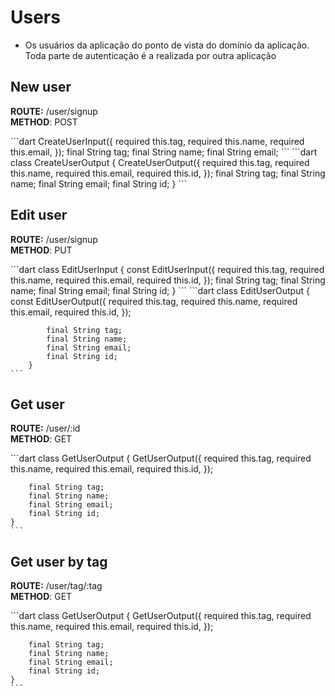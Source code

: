 # Users
- Os usuários da aplicação do ponto de vista do domínio da aplicação. Toda parte de autenticação é a realizada por outra aplicação

## New user

**ROUTE:** /user/signup <br/>
**METHOD**: POST <br/>

<Accordion title="Dart Request Class">
    ```dart
    CreateUserInput({
        required this.tag,
        required this.name,
        required this.email,
    });
    final String tag;
    final String name;
    final String email;
    ```
</Accordion>
<Accordion title = "Dart Response Class">
    ```dart
        class CreateUserOutput {
            CreateUserOutput({
                required this.tag,
                required this.name,
                required this.email,
                required this.id,
            });
            final String tag;
            final String name;
            final String email;
            final String id;
        }
    ```
</Accordion>

## Edit user

**ROUTE:** /user/signup <br/>
**METHOD**: PUT <br/>

<Accordion title="Dart Request Class">
    ```dart
        class EditUserInput {
            const EditUserInput({
                required this.tag,
                required this.name,
                required this.email,
                required this.id,
            });
            final String tag;
            final String name;
            final String email;
            final String id;
        }
    ```
</Accordion>
<Accordion title="Dart Response Class">
     ```dart
        class EditUserOutput {
            const EditUserOutput({
                required this.tag,
                required this.name,
                required this.email,
                required this.id,
            });

            final String tag;
            final String name;
            final String email;
            final String id;
        }
    ```
</Accordion>

## Get user

**ROUTE:** /user/:id <br/>
**METHOD**: GET <br/>

<Accordion title="Dart Response Class">
    ```dart
    class GetUserOutput {
        GetUserOutput({
            required this.tag,
            required this.name,
            required this.email,
            required this.id,
        });

        final String tag;
        final String name;
        final String email;
        final String id;
    }
    ```
</Accordion>

## Get user by tag

**ROUTE:** /user/tag/:tag <br/>
**METHOD**: GET <br/>

<Accordion title="Dart Response Class">
    ```dart
    class GetUserOutput {
        GetUserOutput({
            required this.tag,
            required this.name,
            required this.email,
            required this.id,
        });

        final String tag;
        final String name;
        final String email;
        final String id;
    }
    ```
</Accordion>
